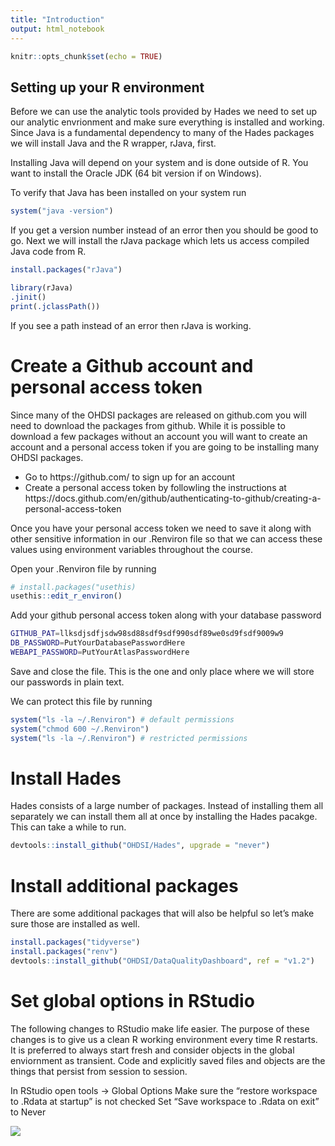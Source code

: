 ```yaml
---
title: "Introduction"
output: html_notebook
---
```


```r
knitr::opts_chunk$set(echo = TRUE)
```

## Setting up your R environment

Before we can use the analytic tools provided by Hades we need to set up our analytic envrionment and make sure everything is installed and working. Since Java is a fundamental dependency to many of the Hades packages we will install Java and the R wrapper, rJava, first.

Installing Java will depend on your system and is done outside of R. You want to install the Oracle JDK (64 bit version if on Windows).

To verify that Java has been installed on your system run
```r
system("java -version")
```

If you get a version number instead of an error then you should be good to go. Next we will install the rJava package which lets us access compiled Java code from R.

```r
install.packages("rJava")
```



```r
library(rJava)
.jinit()
print(.jclassPath())
```

If you see a path instead of an error then rJava is working.

# Create a Github account and personal access token
Since many of the OHDSI packages are released on github.com you will need to download the packages from github. While it is possible to download a few packages without an account you will want to create an account and a personal access token if you are going to be installing many OHDSI packages.

- Go to https://github.com/ to sign up for an account
- Create a personal access token by followling the instructions at https://docs.github.com/en/github/authenticating-to-github/creating-a-personal-access-token

Once you have your personal access token we need to save it along with other sensitive information in our .Renviron file so that we can access these values using environment variables throughout the course.

Open your .Renviron file by running
```r
# install.packages("usethis)
usethis::edit_r_environ()
```

Add your github personal access token along with your database password

```bash
GITHUB_PAT=llksdjsdfjsdw98sd88sdf9sdf990sdf89we0sd9fsdf9009w9
DB_PASSWORD=PutYourDatabasePasswordHere
WEBAPI_PASSWORD=PutYourAtlasPasswordHere
```

Save and close the file. This is the one and only place where we will store our passwords in plain text. 

We can protect this file by running
```r
system("ls -la ~/.Renviron") # default permissions
system("chmod 600 ~/.Renviron")
system("ls -la ~/.Renviron") # restricted permissions
```



# Install Hades

Hades consists of a large number of packages. Instead of installing them all separately we can install them all at once by installing the Hades pacakge. This can take a while to run.
```r
devtools::install_github("OHDSI/Hades", upgrade = "never")
```

# Install additional packages

There are some additional packages that will also be helpful so let's make sure those are installed as well.

```r
install.packages("tidyverse")
install.packages("renv")
devtools::install_github("OHDSI/DataQualityDashboard", ref = "v1.2")
```


# Set global options in RStudio
The following changes to RStudio make life easier. The purpose of these changes is to give us a clean R working environment every time R restarts. It is preferred to always start fresh and consider objects in the global enviornment as transient. Code and explicitly saved files and objects are the things that persist from session to session.

In RStudio open tools -> Global Options
Make sure the "restore workspace to .Rdata at startup" is not checked 
Set "Save workspace to .Rdata on exit" to Never

![](images/rstudio_options.png)









